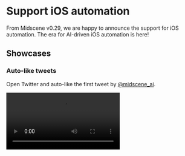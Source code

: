 # Support iOS automation

From Midscene v0.29, we are happy to announce the support for iOS automation. The era for AI-driven iOS automation is here!

## Showcases

### Auto-like tweets

Open Twitter and auto-like the first tweet by [@midscene_ai](https://x.com/midscene_ai).

<video src="https://lf3-static.bytednsdoc.com/obj/eden-cn/nupipfups/Midscene/ios-twitter.mp4" controls/>

## Suitable for all apps

For our developers, all you need is the WebDriver Server and a visual-language model (vl-model) service. Everything is ready!

Behind the scenes, we utilize the visual grounding capabilities of vl-model to locate target elements on the screen. So, regardless of whether it's a native iOS app, a Safari web page, or a hybrid app with a WebView, it makes no difference. Developers can write automation scripts without the burden of worrying about the technology stack of the app.

## With all the power of Midscene

When using Midscene to do web automation, our users loves the tools like playgrounds and reports. Now, we bring the same power to iOS automation!

### Use the playground to run automation without any code

<video src="https://lf3-static.bytednsdoc.com/obj/eden-cn/nupipfups/Midscene/ios-playground-demo.mp4" controls/>

### Use the report to replay the whole process

<video src="https://lf3-static.bytednsdoc.com/obj/eden-cn/nupipfups/Midscene/ios-twitter.mp4" controls/>

### Write the automation scripts by YAML file

Open Safari on iOS device, search for content and extract information.

```yaml
# Open Safari browser on iOS device, search for content and extract information

ios:
  deviceId: "iPhone"
  bundleId: "com.apple.mobilesafari"

tasks:
  - name: search content
    flow:
      - aiAction: tap address bar
      - aiAction: input 'Midscene AI automation'
      - aiAction: tap search button
      - sleep: 3000
      - aiAction: scroll down 500px

  - name: extract search results
    flow:
      - aiQuery: >
          {title: string, url: string, description: string}[],
          return search result titles, links and descriptions
        name: searchResults

  - name: verify page elements
    flow:
      - aiAssert: there is a search results list on the page
```

### Use the JavaScript SDK

Use the javascript SDK to do the automation by code.

```ts
import { IOSAgent, IOSDevice } from '@midscene/ios';
import "dotenv/config"; // read environment variables from .env file

const sleep = (ms) => new Promise((r) => setTimeout(r, ms));
Promise.resolve(
  (async () => {
    // 👀 initialize iOS device
    const device = new IOSDevice({
      deviceId: 'iPhone',
      bundleId: 'com.apple.mobilesafari'
    });

    // 👀 initialize Midscene agent
    const agent = new IOSAgent(device, {
      aiActionContext:
        'If any permission popup appears, tap allow. If login page pops up, skip it.',
    });

    await device.connect();
    await device.launchApp();

    await sleep(3000);

    // 👀 tap address bar and input search keywords
    await agent.aiAction('tap address bar and input "Midscene automation"');

    // 👀 perform search
    await agent.aiAction('tap search button');

    // 👀 wait for loading to complete
    await agent.aiWaitFor("there is at least one search result on the page");
    // or you may use a plain sleep:
    // await sleep(5000);

    // 👀 understand page content, find search results
    const results = await agent.aiQuery(
      "{title: string, url: string}[], find titles and links in search results list"
    );
    console.log("search results", results);

    // 👀 assert by AI
    await agent.aiAssert("relevant search results are displayed on the page");
  })()
);

```

### Two style APIs to do interaction

The auto-planning style:

```javascript
await agent.ai('tap address bar and input "Midscene automation", then search');
```

The instant action style:

```javascript
await agent.aiTap('address bar');
await agent.aiInput('Midscene automation', 'address bar');
await agent.aiTap('search button');
```

## Quick start

You can use the playground to experience the iOS automation without any code. Please refer to [Quick experience with iOS](./quick-experience-with-ios) for more details.

After the experience, you can integrate with the iOS device by javascript code. Please refer to [Integrate with iOS(WebDriverAgent)](./integrate-with-ios) for more details.

If you prefer the yaml file for automation scripts, please refer to [Automate with scripts in yaml](./automate-with-scripts-in-yaml).

### Demo projects

We have prepared a demo project for javascript SDK:

[JavaScript demo project](https://github.com/web-infra-dev/midscene-example/blob/main/ios/javascript-sdk-demo)

If you want to use the automation for testing purpose, you can use the javascript with vitest. We have setup a demo project for you to see how it works:

[Vitest demo project](https://github.com/web-infra-dev/midscene-example/blob/main/ios/vitest-demo)

You can also write the automation scripts by yaml file:

[YAML demo project](https://github.com/web-infra-dev/midscene-example/blob/main/ios/yaml-scripts-demo)

## Limitations

1. Element location caching is not supported due to lack of XPath support. However, planning cache (for `.ai` and `.aiAction` methods) is fully supported to improve execution efficiency.
2. Requires macOS environment and Xcode support.
3. Physical devices need to enable Developer Mode and trust development certificates.
4. LLMs like gpt-4o or deepseek are not supported. Only some known vl models with visual grounding ability are supported for now. If you want to introduce other vl models, please let us know.
5. The performance is not good enough for now. We are still working on it.
6. The vl model may not perform well on `.aiQuery` and `.aiAssert`. We will give a way to switch model for different kinds of tasks.

## Credits

We would like to thank the following projects:

- [Appium](https://appium.io/) for providing a powerful WebDriver implementation for iOS automation.
- [WebDriverAgent](https://github.com/appium/WebDriverAgent) for JavaScript manipulation of XCTest.
- [XCUITest](https://developer.apple.com/documentation/xctest/xcuitest) Apple's UI testing framework.